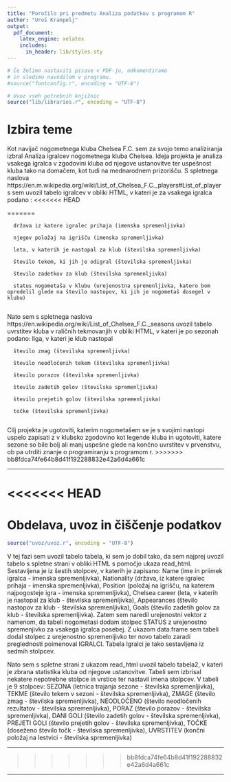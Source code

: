 ```yaml
---
title: "Poročilo pri predmetu Analiza podatkov s programom R"
author: "Uroš Krampelj"
output:
  pdf_document:
    latex_engine: xelatex
    includes:
      in_header: lib/styles.sty
---
```


```r
# Če želimo nastaviti pisave v PDF-ju, odkomentiramo
# in sledimo navodilom v programu.
#source("fontconfig.r", encoding = "UTF-8")

# Uvoz vseh potrebnih knjižnic
source("lib/libraries.r", encoding = "UTF-8")
```

# Izbira teme

Kot  navijač nogometnega kluba Chelsea F.C. sem za svojo temo analiziranja izbral Analiza igralcev nogometnega kluba Chelsea. Ideja projekta je analiza vsakega igralca v zgodovini kluba od njegove ustanovitve ter uspešnost kluba tako na domačem, kot tudi na mednarodnem prizorišču. 
S spletnega naslova https://en.m.wikipedia.org/wiki/List_of_Chelsea_F.C._players#List_of_players sem uvozil tabelo igralcev v obliki HTML, v kateri je za vsakega igralca podano :
<<<<<<< HEAD
\begin{itemize}
\item{državo iz katere igralec prihaja (imenska spremenljivka)}
\item{njegov položaj na igrišču(imenska spremenljivka)}
\item{leta, v katerih je nastopal za klub}
\item{število tekem, ki jih je odigral(številska spremenljivka)}
\item{število zadetkov za klub(številska spremenljivka)}
\item{status nogometaša v klubu (urejenostna spremenljivka, katero bom opredelil glede na število nastopov, ki jih je nogometaš dosegel v klubu)}
\end{itemize}
=======

      država iz katere igralec prihaja (imenska spremenljivka)
 
      njegov položaj na igrišču (imenska spremenljivka)
 
      leta, v katerih je nastopal za klub (številska spremenljivka)
 
      število tekem, ki jih je odigral (številska spremenljivka)
 
      število zadetkov za klub (številska spremenljivka)
 
      status nogometaša v klubu (urejenostna spremenljivka, katero bom opredelil glede na število nastopov, ki jih je nogometaš dosegel v klubu)
      

Nato sem s spletnega naslova https://en.wikipedia.org/wiki/List_of_Chelsea_F.C._seasons uvozil tabelo uvrstitev kluba v raličnih tekmovanjih v obliki HTML, v kateri je po sezonah podano:
      liga, v kateri je klub nastopal
      
      število zmag (številska spremenljivka)
      
      število neodločenih tekem (številska spremenljivka)
      
      število porazov (številska spremenljivka)
      
      število zadetih golov (številska spremenljivka)
      
      število prejetih golov (številska spremenljivka)
      
      točke (številska spremenljivka)
      

      
      
      
Cilj projekta je ugotoviti, katerim nogometašem se je s svojimi nastopi uspelo zapisati z v klubsko zgodovino kot legende kluba in ugotoviti, katere sezone so bile bolj ali manj uspešne glede na končno uvrstitev v prvenstvu, ob pa utrditi znanje o programiranju s programom r. 
>>>>>>> bb8fdca74fe64b8d41f192288832e42a6d4a661c


***

<<<<<<< HEAD
=======
# Obdelava, uvoz in čiščenje podatkov

```r
source("uvoz/uvoz.r", encoding = "UTF-8")
```

V tej fazi sem uvozil tabelo tabela, ki sem jo dobil tako, da sem najprej uvozil tabelo s spletne strani v obliki HTML s pomočjo ukaza read_html. Sestavljena je iz šestih stolpcev, v katerih je zapisano: Name (ime in priimek igralca - imenska spremenljivka), Nationality (država, iz katere igralec prihaja - imenska spremenljivka), Position (položaj na igrišču, na katerem najpogosteje igra - imenska spremenljivka), Chelsea career (leta, v katerih je nastopal za klub - številska spremenljivka), Appearances (število nastopov za klub - številska spremenljivka), Goals (število zadetih golov za klub - številska spremenljivka).
Zatem sem naredil urejenostni vektor z namenom, da tabeli nogometasi dodam stolpec STATUS z urejenostno spremenjivko za vsakega igralca posebej. Z ukazom data.frame sem tabeli  dodal stolpec z urejenostno spremenljivko ter novo tabelo zaradi preglednosti poimenoval IGRALCI. Tabela Igralci je tako sestavljena iz sedmih stolpcev. 

Nato sem s spletne strani z ukazom read_html uvozil tabelo tabela2, v kateri je zbrana statistika kluba od njegove ustanovitve. Tabeli sem izbrisal nekatere nepotrebne stolpce in vrstice ter nastavil imena stolpcev. V tabeli je 9 stolpcev: SEZONA (letnica trajanja sezone - številska spremenljivka), TEKME (število tekem v sezoni - številska spremenljivka), ZMAGE (število zmag - številska spremenljivka), NEODLOČENO (število neodločenih rezultatov - številska spremenljivka), PORAZ (število porazov - številska spremenljivka), DANI GOLI (število zadetih golov - številska spremenljivka),  PREJETI GOLI (število prejetih golov - številska spremenljivka), TOČKE (doseženo število točk - številska spremenljivka), UVRSTITEV (končni položaj na lestvici - številska spremenljivka)


***
>>>>>>> bb8fdca74fe64b8d41f192288832e42a6d4a661c

***